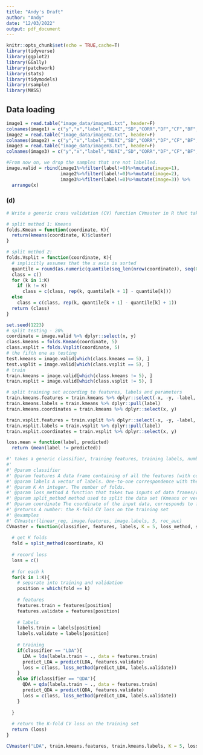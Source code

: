 ```yaml
---
title: "Andy's Draft"
author: "Andy"
date: "12/03/2022"
output: pdf_document
---
```


```r
knitr::opts_chunk$set(echo = TRUE,cache=T)
library(tidyverse)
library(ggplot2)
library(GGally)
library(patchwork)
library(stats)
library(tidymodels)
library(rsample)
library(MASS)
```

## Data loading
```r
image1 = read.table("image_data/imagem1.txt", header=F)
colnames(image1) = c("y","x","label","NDAI","SD","CORR","DF","CF","BF","AF","AN")
image2 = read.table("image_data/imagem2.txt", header=F)
colnames(image2) = c("y","x","label","NDAI","SD","CORR","DF","CF","BF","AF","AN")
image3 = read.table("image_data/imagem3.txt", header=F)
colnames(image3) = c("y","x","label","NDAI","SD","CORR","DF","CF","BF","AF","AN")
```

```r
#From now on, we drop the samples that are not labelled.
image.valid = rbind(image1%>%filter(label!=0)%>%mutate(image=1),
                    image2%>%filter(label!=0)%>%mutate(image=2),
                    image3%>%filter(label!=0)%>%mutate(image=3)) %>%
  arrange(x)
```

### (d)

```r
# Write a generic cross validation (CV) function CVmaster in R that takes a generic classifier, training features, training labels, number of folds K and a loss function (at least classification accuracy should be there) as inputs and outputs the K-fold CV loss on the training set. Please remember to put it in your github folder in Section 5.

# split method 1: Kmeans
folds.Kmean = function(coordinate, K){
  return(kmeans(coordinate, K)$cluster)
}

# split method 2: 
folds.Vsplit = function(coordinate, K){
  # implicitly assumes that the x axis is sorted
  quantile = round(as.numeric(quantile(seq_len(nrow(coordinate)), seq(0, 1, 1/K))))
  class = c()
  for (k in 1:K)
    if (k != K)
      class = c(class, rep(k, quantile[k + 1] - quantile[k]))
  else
    class = c(class, rep(k, quantile[k + 1] - quantile[k] + 1))
  return (class)
}
```


```r
set.seed(1223)
# split testing - 20%
coordinate = image.valid %>% dplyr::select(x, y)
class.kmeans = folds.Kmean(coordinate, 5)
class.vsplit = folds.Vsplit(coordinate, 5)
# the fifth one as testing
test.kmeans = image.valid[which(class.kmeans == 5), ]
test.vsplit = image.valid[which(class.vsplit == 5), ]
# train
train.kmeans = image.valid[which(class.kmeans != 5), ]
train.vsplit = image.valid[which(class.vsplit != 5), ]
```

```r
# split training set according to features, labels and parameters
train.kmeans.features = train.kmeans %>% dplyr::select(-x, -y, -label, -image)
train.kmeans.labels = train.kmeans %>% dplyr::pull(label)
train.kmeans.coordinates = train.kmeans %>% dplyr::select(x, y)

train.vsplit.features = train.vsplit %>% dplyr::select(-x, -y, -label, -image)
train.vsplit.labels = train.vsplit %>% dplyr::pull(label)
train.vsplit.coordinates = train.vsplit %>% dplyr::select(x, y)
```

```r
loss.mean = function(label, predicted)
  return (mean(label != predicted))
```

```r
#' takes a generic classifier, training features, training labels, number of folds K and a loss function and output the K-fold CV loss on the training set
#' 
#' @param classifier 
#' @param features A data frame containing of all the features (with column names). 
#' @param labels A vector of labels. One-to-one correspondence with the features
#' @param K An integer. The number of folds.
#' @param loss_method A function that takes two inputs of data frames/vectors (classified labels and predicted labels)
#' @param split_method method used to split the data set (Kmeans or vertical split)
#' @param coordinate The coordinate of the input data, corresponds to features and labels
#' @returns A number: the K-fold CV loss on the training set
#' @examples
#' CVmaster(linear_reg, image.features, image.labels, 5, roc_auc)
CVmaster = function(classifier, features, labels, K = 5, loss_method, split_method, coordinate){
  
  # get K folds
  fold = split_method(coordinate, K)
  
  # record loss
  loss = c()
  
  # for each k
  for(k in 1:K){
    # separate into training and validation
    position = which(fold == k)
    
    # features
    features.train = features[position]
    features.validate = features[position]
    
    # labels
    labels.train = labels[position]
    labels.validate = labels[position]
    
    # training
    if(classifier == "LDA"){
      LDA = lda(labels.train ~ ., data = features.train)
      predict_LDA = predict(LDA, features.validate)
      loss = c(loss, loss_method(predict_LDA, labels.validate))
    }
    else if(classifier == "QDA"){
      QDA = qda(labels.train ~ ., data = features.train)
      predict_QDA = predict(QDA, features.validate)
      loss = c(loss, loss_method(predict_LDA, labels.validate))
    }
    
  }
  
  # return the K-fold CV loss on the training set
  return (loss)
}
```

```r
CVmaster("LDA", train.kmeans.features, train.kmeans.labels, K = 5, loss.mean, folds.Kmean, train.kmeans.coordinates)
```


<!-- Rubbish attempts for tidymodel - decide not to use -->
<!-- ```{r} -->
<!-- temp = image1.valid %>% -->
<!--   filter(x < quantile(image1.valid$x, 0.01)) -->
<!-- temp2 = image1.valid %>% -->
<!--   filter(x < quantile(image1.valid$x, 0.02)) %>% -->
<!--   filter(x > quantile(image1.valid$x, 0.01)) -->
<!-- ``` -->

<!-- ```{r} -->
<!-- ind = list(analysis = seq(nrow(temp)), assessment = nrow(temp) + seq(nrow(temp2))) -->
<!-- b = make_splits(ind, rbind(temp, temp2)) -->
<!-- ``` -->

<!-- ```{r} -->
<!-- new_rset(b, id = as_tibble(data.frame(id = c("Fold1", "Fold2")))) -->
<!-- ``` -->


















